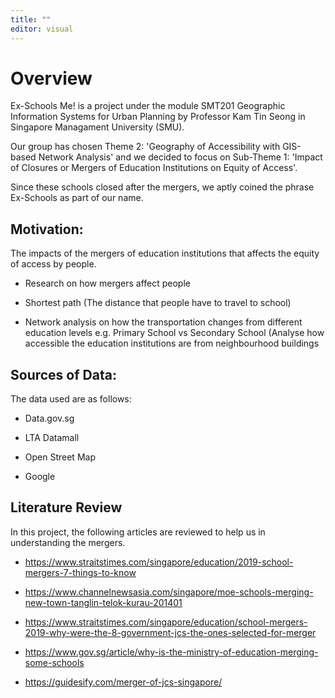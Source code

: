 ```yaml
---
title: ""
editor: visual
---
```


# **Overview**

Ex-Schools Me! is a project under the module SMT201 Geographic Information Systems for Urban Planning by Professor Kam Tin Seong in Singapore Managament University (SMU).

Our group has chosen Theme 2: \'Geography of Accessibility with GIS-based Network Analysis\' and we decided to focus on Sub-Theme 1: \'Impact of Closures or Mergers of Education Institutions on Equity of Access\'. 

Since these schools closed after the mergers, we aptly coined the phrase Ex-Schools as part of our name.

## Motivation:

The impacts of the mergers of education institutions that affects the equity of access by people.

-   Research on how mergers affect people

-   Shortest path (The distance that people have to travel to school)

-   Network analysis on how the transportation changes from different education levels e.g. Primary School vs Secondary School (Analyse how accessible the education institutions are from neighbourhood buildings

## Sources of Data:

The data used are as follows:

-   Data.gov.sg

-   LTA Datamall

-   Open Street Map

-   Google

## Literature Review

In this project, the following articles are reviewed to help us in understanding the mergers.

-   <https://www.straitstimes.com/singapore/education/2019-school-mergers-7-things-to-know>

-   <https://www.channelnewsasia.com/singapore/moe-schools-merging-new-town-tanglin-telok-kurau-201401>

-   <https://www.straitstimes.com/singapore/education/school-mergers-2019-why-were-the-8-government-jcs-the-ones-selected-for-merger>

-   <https://www.gov.sg/article/why-is-the-ministry-of-education-merging-some-schools>

-   <https://guidesify.com/merger-of-jcs-singapore/>

## 
